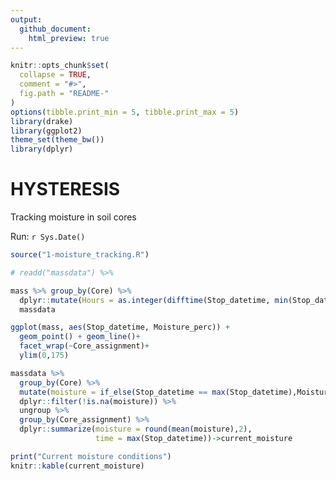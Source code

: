 ```yaml
---
output:
  github_document:
    html_preview: true
---
```


<!-- README.md is generated from README.Rmd. Please edit that file -->

```r
knitr::opts_chunk$set(
  collapse = TRUE,
  comment = "#>",
  fig.path = "README-"
)
options(tibble.print_min = 5, tibble.print_max = 5)
library(drake)
library(ggplot2)
theme_set(theme_bw())
library(dplyr)
```

# HYSTERESIS
Tracking moisture in soil cores

Run: `r Sys.Date()`

```r
source("1-moisture_tracking.R")

# readd("massdata") %>% 

mass %>% group_by(Core) %>% 
  dplyr::mutate(Hours = as.integer(difftime(Stop_datetime, min(Stop_datetime), units = "hours"))) ->
  massdata

ggplot(mass, aes(Stop_datetime, Moisture_perc)) +
  geom_point() + geom_line()+
  facet_wrap(~Core_assignment)+
  ylim(0,175)

massdata %>% 
  group_by(Core) %>% 
  mutate(moisture = if_else(Stop_datetime == max(Stop_datetime),Moisture_perc,as.numeric(NA))) %>% 
  dplyr::filter(!is.na(moisture)) %>% 
  ungroup %>% 
  group_by(Core_assignment) %>% 
  dplyr::summarize(moisture = round(mean(moisture),2),
                   time = max(Stop_datetime))->current_moisture

print("Current moisture conditions")
knitr::kable(current_moisture)

 ```

